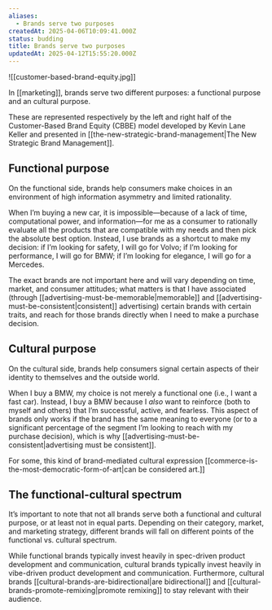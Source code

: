 ```yaml
---
aliases:
  - Brands serve two purposes
createdAt: 2025-04-06T10:09:41.000Z
status: budding
title: Brands serve two purposes
updatedAt: 2025-04-12T15:55:20.000Z
---
```

![[customer-based-brand-equity.jpg]]

In [[marketing]], brands serve two different purposes: a functional purpose and an cultural purpose.

These are represented respectively by the left and right half of the Customer-Based Brand Equity (CBBE) model developed by Kevin Lane Keller and presented in [[the-new-strategic-brand-management|The New Strategic Brand Management]].

## Functional purpose

On the functional side, brands help consumers make choices in an environment of high information asymmetry and limited rationality.

When I’m buying a new car, it is impossible—because of a lack of time, computational power, and information—for me as a consumer to rationally evaluate all the products that are compatible with my needs and then pick the absolute best option. Instead, I use brands as a shortcut to make my decision: if I’m looking for safety, I will go for Volvo; if I’m looking for performance, I will go for BMW; if I’m looking for elegance, I will go for a Mercedes.

The exact brands are not important here and will vary depending on time, market, and consumer attitudes; what matters is that I have associated (through [[advertising-must-be-memorable|memorable]] and [[advertising-must-be-consistent|consistent]] advertising) certain brands with certain traits, and reach for those brands directly when I need to make a purchase decision.

## Cultural purpose

On the cultural side, brands help consumers signal certain aspects of their identity to themselves and the outside world.

When I buy a BMW, my choice is not merely a functional one (i.e., I want a fast car). Instead, I buy a BMW because I _also_ want to reinforce (both to myself and others) that I’m successful, active, and fearless. This aspect of brands only works if the brand has the same meaning to everyone (or to a significant percentage of the segment I’m looking to reach with my purchase decision), which is why [[advertising-must-be-consistent|advertising must be consistent]].

For some, this kind of brand-mediated cultural expression [[commerce-is-the-most-democratic-form-of-art|can be considered art.]]

## The functional-cultural spectrum

It’s important to note that not all brands serve both a functional and cultural purpose, or at least not in equal parts. Depending on their category, market, and marketing strategy, different brands will fall on different points of the functional vs. cultural spectrum.

While functional brands typically invest heavily in spec-driven product development and communication, cultural brands typically invest heavily in vibe-driven product development and communication. Furthermore, cultural brands [[cultural-brands-are-bidirectional|are bidirectional]] and [[cultural-brands-promote-remixing|promote remixing]] to stay relevant with their audience.
